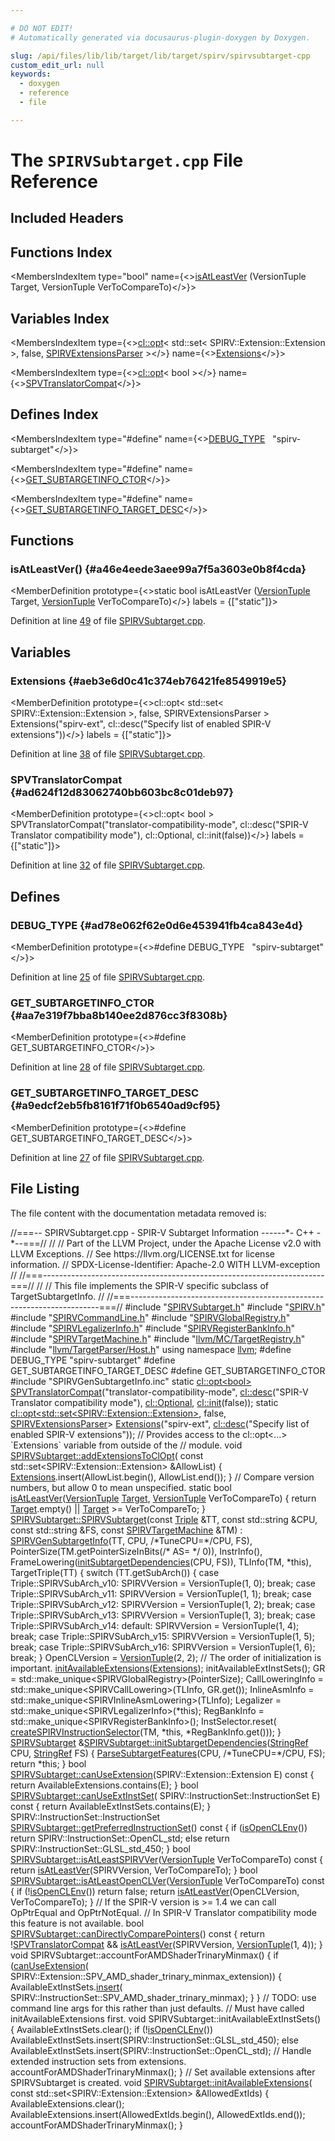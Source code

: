 ```yaml
---

# DO NOT EDIT!
# Automatically generated via docusaurus-plugin-doxygen by Doxygen.

slug: /api/files/lib/lib/target/lib/target/spirv/spirvsubtarget-cpp
custom_edit_url: null
keywords:
  - doxygen
  - reference
  - file

---
```





# The `SPIRVSubtarget.cpp` File Reference

<DoxygenPage pluginConfig={pluginConfig}>



## Included Headers

<IncludesList>
<IncludesListItem
  filePath="SPIRVSubtarget.h"
  permalink="/docs/api/files/lib/lib/target/lib/target/spirv/spirvsubtarget-h"
  isLocal="true" />
<IncludesListItem
  filePath="SPIRV.h"
  permalink="/docs/api/files/lib/lib/target/lib/target/spirv/spirv-h"
  isLocal="true" />
<IncludesListItem
  filePath="SPIRVCommandLine.h"
  permalink="/docs/api/files/lib/lib/target/lib/target/spirv/spirvcommandline-h"
  isLocal="true" />
<IncludesListItem
  filePath="SPIRVGlobalRegistry.h"
  permalink="/docs/api/files/lib/lib/target/lib/target/spirv/spirvglobalregistry-h"
  isLocal="true" />
<IncludesListItem
  filePath="SPIRVLegalizerInfo.h"
  permalink="/docs/api/files/lib/lib/target/lib/target/spirv/spirvlegalizerinfo-h"
  isLocal="true" />
<IncludesListItem
  filePath="SPIRVRegisterBankInfo.h"
  permalink="/docs/api/files/lib/lib/target/lib/target/spirv/spirvregisterbankinfo-h"
  isLocal="true" />
<IncludesListItem
  filePath="SPIRVTargetMachine.h"
  permalink="/docs/api/files/lib/lib/target/lib/target/spirv/spirvtargetmachine-h"
  isLocal="true" />
<IncludesListItem
  filePath="llvm/MC/TargetRegistry.h"
  permalink="/docs/api/files/include/include/llvm/include/llvm/mc/targetregistry-h"
  isLocal="true" />
<IncludesListItem
  filePath="llvm/TargetParser/Host.h"
  permalink="/docs/api/files/include/include/llvm/include/llvm/targetparser/host-h"
  isLocal="true" />
<IncludesListItem
  filePath="SPIRVGenSubtargetInfo.inc"
  permalink=""
  isLocal="true" />
</IncludesList>

## Functions Index

<MembersIndex>

<MembersIndexItem
  type="bool"
  name={<><a href="#a46e4eede3aee99a7f5a3603e0b8f4cda">isAtLeastVer</a> (VersionTuple Target, VersionTuple VerToCompareTo)</>}>
</MembersIndexItem>

</MembersIndex>

## Variables Index

<MembersIndex>

<MembersIndexItem
  type={<><a href="/docs/api/classes/llvm/cl/opt">cl::opt</a>&lt; std::set&lt; SPIRV::Extension::Extension &gt;, false, <a href="/docs/api/structs/llvm/spirvextensionsparser">SPIRVExtensionsParser</a> &gt;</>}
  name={<><a href="#aeb3e6d0c41c374eb76421fe8549919e5">Extensions</a></>}>
</MembersIndexItem>

<MembersIndexItem
  type={<><a href="/docs/api/classes/llvm/cl/opt">cl::opt</a>&lt; bool &gt;</>}
  name={<><a href="#ad624f12d83062740bb603bc8c01deb97">SPVTranslatorCompat</a></>}>
</MembersIndexItem>

</MembersIndex>

## Defines Index

<MembersIndex>

<MembersIndexItem
  type="#define"
  name={<><a href="#ad78e062f62e0d6e453941fb4ca843e4d">DEBUG&#95;TYPE</a>&nbsp;&nbsp;&nbsp;&quot;spirv-subtarget&quot;</>}>
</MembersIndexItem>

<MembersIndexItem
  type="#define"
  name={<><a href="#aa7e319f7bba8b140ee2d876cc3f8308b">GET&#95;SUBTARGETINFO&#95;CTOR</a></>}>
</MembersIndexItem>

<MembersIndexItem
  type="#define"
  name={<><a href="#a9edcf2eb5fb8161f71f0b6540ad9cf95">GET&#95;SUBTARGETINFO&#95;TARGET&#95;DESC</a></>}>
</MembersIndexItem>

</MembersIndex>


<SectionDefinition>

## Functions

### isAtLeastVer() {#a46e4eede3aee99a7f5a3603e0b8f4cda}

<MemberDefinition
  prototype={<>static bool isAtLeastVer (<a href="/docs/api/classes/llvm/versiontuple">VersionTuple</a> Target, <a href="/docs/api/classes/llvm/versiontuple">VersionTuple</a> VerToCompareTo)</>}
  labels = {["static"]}>

Definition at line <a href="#l00049">49</a> of file <a href="/docs/api/files/lib/lib/target/lib/target/spirv/spirvsubtarget-cpp">SPIRVSubtarget.cpp</a>.
</MemberDefinition>

</SectionDefinition>

<SectionDefinition>

## Variables

### Extensions {#aeb3e6d0c41c374eb76421fe8549919e5}

<MemberDefinition
  prototype={<>cl::opt&lt; std::set&lt; SPIRV::Extension::Extension &gt;, false, SPIRVExtensionsParser &gt; Extensions(&quot;spirv-ext&quot;, cl::desc(&quot;Specify list of enabled SPIR-V extensions&quot;))</>}
  labels = {["static"]}>

Definition at line <a href="#l00038">38</a> of file <a href="/docs/api/files/lib/lib/target/lib/target/spirv/spirvsubtarget-cpp">SPIRVSubtarget.cpp</a>.
</MemberDefinition>

### SPVTranslatorCompat {#ad624f12d83062740bb603bc8c01deb97}

<MemberDefinition
  prototype={<>cl::opt&lt; bool &gt; SPVTranslatorCompat(&quot;translator-compatibility-mode&quot;, cl::desc(&quot;SPIR-V Translator compatibility mode&quot;), cl::Optional, cl::init(false))</>}
  labels = {["static"]}>

Definition at line <a href="#l00032">32</a> of file <a href="/docs/api/files/lib/lib/target/lib/target/spirv/spirvsubtarget-cpp">SPIRVSubtarget.cpp</a>.
</MemberDefinition>

</SectionDefinition>

<SectionDefinition>

## Defines

### DEBUG&#95;TYPE {#ad78e062f62e0d6e453941fb4ca843e4d}

<MemberDefinition
  prototype={<>#define DEBUG&#95;TYPE&nbsp;&nbsp;&nbsp;&quot;spirv-subtarget&quot;</>}>

Definition at line <a href="#l00025">25</a> of file <a href="/docs/api/files/lib/lib/target/lib/target/spirv/spirvsubtarget-cpp">SPIRVSubtarget.cpp</a>.
</MemberDefinition>

### GET&#95;SUBTARGETINFO&#95;CTOR {#aa7e319f7bba8b140ee2d876cc3f8308b}

<MemberDefinition
  prototype={<>#define GET&#95;SUBTARGETINFO&#95;CTOR</>}>

Definition at line <a href="#l00028">28</a> of file <a href="/docs/api/files/lib/lib/target/lib/target/spirv/spirvsubtarget-cpp">SPIRVSubtarget.cpp</a>.
</MemberDefinition>

### GET&#95;SUBTARGETINFO&#95;TARGET&#95;DESC {#a9edcf2eb5fb8161f71f0b6540ad9cf95}

<MemberDefinition
  prototype={<>#define GET&#95;SUBTARGETINFO&#95;TARGET&#95;DESC</>}>

Definition at line <a href="#l00027">27</a> of file <a href="/docs/api/files/lib/lib/target/lib/target/spirv/spirvsubtarget-cpp">SPIRVSubtarget.cpp</a>.
</MemberDefinition>

</SectionDefinition>

## File Listing

The file content with the documentation metadata removed is:

<ProgramListing>

<Link id="l00001" /><CodeLine lineNumber="1"><span class="doxyHighlightComment">//===-- SPIRVSubtarget.cpp - SPIR-V Subtarget Information ------&#42;- C++ -&#42;--===//</span></CodeLine>
<Link id="l00002" /><CodeLine lineNumber="2"><span class="doxyHighlightComment">//</span></CodeLine>
<Link id="l00003" /><CodeLine lineNumber="3"><span class="doxyHighlightComment">// Part of the LLVM Project, under the Apache License v2.0 with LLVM Exceptions.</span></CodeLine>
<Link id="l00004" /><CodeLine lineNumber="4"><span class="doxyHighlightComment">// See https://llvm.org/LICENSE.txt for license information.</span></CodeLine>
<Link id="l00005" /><CodeLine lineNumber="5"><span class="doxyHighlightComment">// SPDX-License-Identifier: Apache-2.0 WITH LLVM-exception</span></CodeLine>
<Link id="l00006" /><CodeLine lineNumber="6"><span class="doxyHighlightComment">//</span></CodeLine>
<Link id="l00007" /><CodeLine lineNumber="7"><span class="doxyHighlightComment">//===----------------------------------------------------------------------===//</span></CodeLine>
<Link id="l00008" /><CodeLine lineNumber="8"><span class="doxyHighlightComment">//</span></CodeLine>
<Link id="l00009" /><CodeLine lineNumber="9"><span class="doxyHighlightComment">// This file implements the SPIR-V specific subclass of TargetSubtargetInfo.</span></CodeLine>
<Link id="l00010" /><CodeLine lineNumber="10"><span class="doxyHighlightComment">//</span></CodeLine>
<Link id="l00011" /><CodeLine lineNumber="11"><span class="doxyHighlightComment">//===----------------------------------------------------------------------===//</span></CodeLine>
<Link id="l00012" /><CodeLine lineNumber="12"></CodeLine>
<Link id="l00013" /><CodeLine lineNumber="13"><span class="doxyHighlightPreprocessor">#include &quot;<a href="/docs/api/files/lib/lib/target/lib/target/spirv/spirvsubtarget-h">SPIRVSubtarget.h</a>&quot;</span></CodeLine>
<Link id="l00014" /><CodeLine lineNumber="14"><span class="doxyHighlightPreprocessor">#include &quot;<a href="/docs/api/files/lib/lib/target/lib/target/spirv/spirv-h">SPIRV.h</a>&quot;</span></CodeLine>
<Link id="l00015" /><CodeLine lineNumber="15"><span class="doxyHighlightPreprocessor">#include &quot;<a href="/docs/api/files/lib/lib/target/lib/target/spirv/spirvcommandline-h">SPIRVCommandLine.h</a>&quot;</span></CodeLine>
<Link id="l00016" /><CodeLine lineNumber="16"><span class="doxyHighlightPreprocessor">#include &quot;<a href="/docs/api/files/lib/lib/target/lib/target/spirv/spirvglobalregistry-h">SPIRVGlobalRegistry.h</a>&quot;</span></CodeLine>
<Link id="l00017" /><CodeLine lineNumber="17"><span class="doxyHighlightPreprocessor">#include &quot;<a href="/docs/api/files/lib/lib/target/lib/target/spirv/spirvlegalizerinfo-h">SPIRVLegalizerInfo.h</a>&quot;</span></CodeLine>
<Link id="l00018" /><CodeLine lineNumber="18"><span class="doxyHighlightPreprocessor">#include &quot;<a href="/docs/api/files/lib/lib/target/lib/target/spirv/spirvregisterbankinfo-h">SPIRVRegisterBankInfo.h</a>&quot;</span></CodeLine>
<Link id="l00019" /><CodeLine lineNumber="19"><span class="doxyHighlightPreprocessor">#include &quot;<a href="/docs/api/files/lib/lib/target/lib/target/spirv/spirvtargetmachine-h">SPIRVTargetMachine.h</a>&quot;</span></CodeLine>
<Link id="l00020" /><CodeLine lineNumber="20"><span class="doxyHighlightPreprocessor">#include &quot;<a href="/docs/api/files/include/include/llvm/include/llvm/mc/targetregistry-h">llvm/MC/TargetRegistry.h</a>&quot;</span></CodeLine>
<Link id="l00021" /><CodeLine lineNumber="21"><span class="doxyHighlightPreprocessor">#include &quot;<a href="/docs/api/files/include/include/llvm/include/llvm/targetparser/host-h">llvm/TargetParser/Host.h</a>&quot;</span></CodeLine>
<Link id="l00022" /><CodeLine lineNumber="22"></CodeLine>
<Link id="l00023" /><CodeLine lineNumber="23"><span class="doxyHighlightKeyword">using namespace </span><span class="doxyHighlight"><a href="/docs/api/namespaces/llvm">llvm</a>;</span></CodeLine>
<Link id="l00024" /><CodeLine lineNumber="24"></CodeLine>
<Link id="l00025" /><CodeLine lineNumber="25" lineLink="#ad78e062f62e0d6e453941fb4ca843e4d"><span class="doxyHighlightPreprocessor">#define DEBUG&#95;TYPE &quot;spirv-subtarget&quot;</span></CodeLine>
<Link id="l00026" /><CodeLine lineNumber="26"></CodeLine>
<Link id="l00027" /><CodeLine lineNumber="27" lineLink="#a9edcf2eb5fb8161f71f0b6540ad9cf95"><span class="doxyHighlightPreprocessor">#define GET&#95;SUBTARGETINFO&#95;TARGET&#95;DESC</span></CodeLine>
<Link id="l00028" /><CodeLine lineNumber="28" lineLink="#aa7e319f7bba8b140ee2d876cc3f8308b"><span class="doxyHighlightPreprocessor">#define GET&#95;SUBTARGETINFO&#95;CTOR</span></CodeLine>
<Link id="l00029" /><CodeLine lineNumber="29"><span class="doxyHighlightPreprocessor">#include &quot;SPIRVGenSubtargetInfo.inc&quot;</span></CodeLine>
<Link id="l00030" /><CodeLine lineNumber="30"></CodeLine>
<Link id="l00031" /><CodeLine lineNumber="31"><span class="doxyHighlightKeyword">static</span><span class="doxyHighlight"> <a href="/docs/api/classes/llvm/cl/opt">cl::opt&lt;bool&gt;</a></span></CodeLine>
<Link id="l00032" /><CodeLine lineNumber="32" lineLink="#ad624f12d83062740bb603bc8c01deb97"><span class="doxyHighlight">    <a href="#ad624f12d83062740bb603bc8c01deb97">SPVTranslatorCompat</a>(</span><span class="doxyHighlightStringLiteral">&quot;translator-compatibility-mode&quot;</span><span class="doxyHighlight">,</span></CodeLine>
<Link id="l00033" /><CodeLine lineNumber="33"><span class="doxyHighlight">                        <a href="/docs/api/structs/llvm/cl/desc">cl::desc</a>(</span><span class="doxyHighlightStringLiteral">&quot;SPIR-V Translator compatibility mode&quot;</span><span class="doxyHighlight">),</span></CodeLine>
<Link id="l00034" /><CodeLine lineNumber="34"><span class="doxyHighlight">                        <a href="/docs/api/namespaces/llvm/cl/#a492234b10e0c5918d72a3a15a6f0fa6eaee3d7c816c2a04f9f49c4aa194ef25b0">cl::Optional</a>, <a href="/docs/api/namespaces/llvm/cl/#ac12e6a8f3a1b511f0dee2ed6de0ae806">cl::init</a>(</span><span class="doxyHighlightKeyword">false</span><span class="doxyHighlight">));</span></CodeLine>
<Link id="l00035" /><CodeLine lineNumber="35"></CodeLine>
<Link id="l00036" /><CodeLine lineNumber="36"><span class="doxyHighlightKeyword">static</span><span class="doxyHighlight"> <a href="/docs/api/classes/llvm/cl/opt">cl::opt&lt;std::set&lt;SPIRV::Extension::Extension&gt;</a>, </span><span class="doxyHighlightKeyword">false</span><span class="doxyHighlight">,</span></CodeLine>
<Link id="l00037" /><CodeLine lineNumber="37"><span class="doxyHighlight">               <a href="/docs/api/structs/llvm/spirvextensionsparser">SPIRVExtensionsParser</a>&gt;</span></CodeLine>
<Link id="l00038" /><CodeLine lineNumber="38" lineLink="#aeb3e6d0c41c374eb76421fe8549919e5"><span class="doxyHighlight">    <a href="#aeb3e6d0c41c374eb76421fe8549919e5">Extensions</a>(</span><span class="doxyHighlightStringLiteral">&quot;spirv-ext&quot;</span><span class="doxyHighlight">,</span></CodeLine>
<Link id="l00039" /><CodeLine lineNumber="39"><span class="doxyHighlight">               <a href="/docs/api/structs/llvm/cl/desc">cl::desc</a>(</span><span class="doxyHighlightStringLiteral">&quot;Specify list of enabled SPIR-V extensions&quot;</span><span class="doxyHighlight">));</span></CodeLine>
<Link id="l00040" /><CodeLine lineNumber="40"></CodeLine>
<Link id="l00041" /><CodeLine lineNumber="41"><span class="doxyHighlightComment">// Provides access to the cl::opt&lt;...&gt; &#96;Extensions&#96; variable from outside of the</span></CodeLine>
<Link id="l00042" /><CodeLine lineNumber="42"><span class="doxyHighlightComment">// module.</span></CodeLine>
<Link id="l00043" /><CodeLine lineNumber="43" lineLink="/docs/api/classes/llvm/spirvsubtarget/#a2f7e8a9ce4dd0f092200948d52ccc3f8"><span class="doxyHighlightKeywordType">void</span><span class="doxyHighlight"> <a href="/docs/api/classes/llvm/spirvsubtarget/#a2f7e8a9ce4dd0f092200948d52ccc3f8">SPIRVSubtarget::addExtensionsToClOpt</a>(</span></CodeLine>
<Link id="l00044" /><CodeLine lineNumber="44"><span class="doxyHighlight">    </span><span class="doxyHighlightKeyword">const</span><span class="doxyHighlight"> std::set&lt;SPIRV::Extension::Extension&gt; &amp;AllowList) &#123;</span></CodeLine>
<Link id="l00045" /><CodeLine lineNumber="45"><span class="doxyHighlight">  <a href="#aeb3e6d0c41c374eb76421fe8549919e5">Extensions</a>.insert(AllowList.begin(), AllowList.end());</span></CodeLine>
<Link id="l00046" /><CodeLine lineNumber="46"><span class="doxyHighlight">&#125;</span></CodeLine>
<Link id="l00047" /><CodeLine lineNumber="47"></CodeLine>
<Link id="l00048" /><CodeLine lineNumber="48"><span class="doxyHighlightComment">// Compare version numbers, but allow 0 to mean unspecified.</span></CodeLine>
<Link id="l00049" /><CodeLine lineNumber="49" lineLink="#a46e4eede3aee99a7f5a3603e0b8f4cda"><span class="doxyHighlightKeyword">static</span><span class="doxyHighlight"> </span><span class="doxyHighlightKeywordType">bool</span><span class="doxyHighlight"> <a href="#a46e4eede3aee99a7f5a3603e0b8f4cda">isAtLeastVer</a>(<a href="/docs/api/classes/llvm/versiontuple">VersionTuple</a> <a href="/docs/api/classes/llvm/target">Target</a>, <a href="/docs/api/classes/llvm/versiontuple">VersionTuple</a> VerToCompareTo) &#123;</span></CodeLine>
<Link id="l00050" /><CodeLine lineNumber="50"><span class="doxyHighlight">  </span><span class="doxyHighlightKeywordFlow">return</span><span class="doxyHighlight"> <a href="/docs/api/classes/llvm/target">Target</a>.empty() || <a href="/docs/api/classes/llvm/target">Target</a> &gt;= VerToCompareTo;</span></CodeLine>
<Link id="l00051" /><CodeLine lineNumber="51"><span class="doxyHighlight">&#125;</span></CodeLine>
<Link id="l00052" /><CodeLine lineNumber="52"></CodeLine>
<Link id="l00053" /><CodeLine lineNumber="53" lineLink="/docs/api/classes/llvm/spirvsubtarget/#abd74ffbddd24daf4ebae4d6f48e35fc7"><span class="doxyHighlight"><a href="/docs/api/classes/llvm/spirvsubtarget/#abd74ffbddd24daf4ebae4d6f48e35fc7">SPIRVSubtarget::SPIRVSubtarget</a>(</span><span class="doxyHighlightKeyword">const</span><span class="doxyHighlight"> <a href="/docs/api/classes/llvm/triple">Triple</a> &amp;TT, </span><span class="doxyHighlightKeyword">const</span><span class="doxyHighlight"> std::string &amp;CPU,</span></CodeLine>
<Link id="l00054" /><CodeLine lineNumber="54"><span class="doxyHighlight">                               </span><span class="doxyHighlightKeyword">const</span><span class="doxyHighlight"> std::string &amp;FS,</span></CodeLine>
<Link id="l00055" /><CodeLine lineNumber="55"><span class="doxyHighlight">                               </span><span class="doxyHighlightKeyword">const</span><span class="doxyHighlight"> <a href="/docs/api/classes/llvm/spirvtargetmachine">SPIRVTargetMachine</a> &amp;TM)</span></CodeLine>
<Link id="l00056" /><CodeLine lineNumber="56"><span class="doxyHighlight">    : <a href="/docs/api/classes/spirvgensubtargetinfo">SPIRVGenSubtargetInfo</a>(TT, CPU, </span><span class="doxyHighlightComment">/&#42;TuneCPU=&#42;/</span><span class="doxyHighlight">CPU, FS),</span></CodeLine>
<Link id="l00057" /><CodeLine lineNumber="57"><span class="doxyHighlight">      PointerSize(TM.getPointerSizeInBits(</span><span class="doxyHighlightComment">/&#42; AS= &#42;/</span><span class="doxyHighlight"> 0)), InstrInfo(),</span></CodeLine>
<Link id="l00058" /><CodeLine lineNumber="58"><span class="doxyHighlight">      FrameLowering(<a href="/docs/api/classes/llvm/spirvsubtarget/#a1f6c83f073ab8e1464d3c0554f46d7a8">initSubtargetDependencies</a>(CPU, FS)), TLInfo(TM, &#42;this),</span></CodeLine>
<Link id="l00059" /><CodeLine lineNumber="59"><span class="doxyHighlight">      TargetTriple(TT) &#123;</span></CodeLine>
<Link id="l00060" /><CodeLine lineNumber="60"><span class="doxyHighlight">  </span><span class="doxyHighlightKeywordFlow">switch</span><span class="doxyHighlight"> (TT.getSubArch()) &#123;</span></CodeLine>
<Link id="l00061" /><CodeLine lineNumber="61"><span class="doxyHighlight">  case Triple::SPIRVSubArch&#95;v10:</span></CodeLine>
<Link id="l00062" /><CodeLine lineNumber="62"><span class="doxyHighlight">    SPIRVVersion = VersionTuple(1, 0);</span></CodeLine>
<Link id="l00063" /><CodeLine lineNumber="63"><span class="doxyHighlight">    break;</span></CodeLine>
<Link id="l00064" /><CodeLine lineNumber="64"><span class="doxyHighlight">  case Triple::SPIRVSubArch&#95;v11:</span></CodeLine>
<Link id="l00065" /><CodeLine lineNumber="65"><span class="doxyHighlight">    SPIRVVersion = VersionTuple(1, 1);</span></CodeLine>
<Link id="l00066" /><CodeLine lineNumber="66"><span class="doxyHighlight">    break;</span></CodeLine>
<Link id="l00067" /><CodeLine lineNumber="67"><span class="doxyHighlight">  case Triple::SPIRVSubArch&#95;v12:</span></CodeLine>
<Link id="l00068" /><CodeLine lineNumber="68"><span class="doxyHighlight">    SPIRVVersion = VersionTuple(1, 2);</span></CodeLine>
<Link id="l00069" /><CodeLine lineNumber="69"><span class="doxyHighlight">    break;</span></CodeLine>
<Link id="l00070" /><CodeLine lineNumber="70"><span class="doxyHighlight">  case Triple::SPIRVSubArch&#95;v13:</span></CodeLine>
<Link id="l00071" /><CodeLine lineNumber="71"><span class="doxyHighlight">    SPIRVVersion = VersionTuple(1, 3);</span></CodeLine>
<Link id="l00072" /><CodeLine lineNumber="72"><span class="doxyHighlight">    break;</span></CodeLine>
<Link id="l00073" /><CodeLine lineNumber="73"><span class="doxyHighlight">  case Triple::SPIRVSubArch&#95;v14:</span></CodeLine>
<Link id="l00074" /><CodeLine lineNumber="74"><span class="doxyHighlight">  default:</span></CodeLine>
<Link id="l00075" /><CodeLine lineNumber="75"><span class="doxyHighlight">    SPIRVVersion = VersionTuple(1, 4);</span></CodeLine>
<Link id="l00076" /><CodeLine lineNumber="76"><span class="doxyHighlight">    break;</span></CodeLine>
<Link id="l00077" /><CodeLine lineNumber="77"><span class="doxyHighlight">  case Triple::SPIRVSubArch&#95;v15:</span></CodeLine>
<Link id="l00078" /><CodeLine lineNumber="78"><span class="doxyHighlight">    SPIRVVersion = VersionTuple(1, 5);</span></CodeLine>
<Link id="l00079" /><CodeLine lineNumber="79"><span class="doxyHighlight">    break;</span></CodeLine>
<Link id="l00080" /><CodeLine lineNumber="80"><span class="doxyHighlight">  case Triple::SPIRVSubArch&#95;v16:</span></CodeLine>
<Link id="l00081" /><CodeLine lineNumber="81"><span class="doxyHighlight">    SPIRVVersion = VersionTuple(1, 6);</span></CodeLine>
<Link id="l00082" /><CodeLine lineNumber="82"><span class="doxyHighlight">    break;</span></CodeLine>
<Link id="l00083" /><CodeLine lineNumber="83"><span class="doxyHighlight">  &#125;</span></CodeLine>
<Link id="l00084" /><CodeLine lineNumber="84"><span class="doxyHighlight">  OpenCLVersion = <a href="/docs/api/classes/llvm/versiontuple">VersionTuple</a>(2, 2);</span></CodeLine>
<Link id="l00085" /><CodeLine lineNumber="85"></CodeLine>
<Link id="l00086" /><CodeLine lineNumber="86"><span class="doxyHighlight">  </span><span class="doxyHighlightComment">// The order of initialization is important.</span></CodeLine>
<Link id="l00087" /><CodeLine lineNumber="87"><span class="doxyHighlight">  <a href="/docs/api/classes/llvm/spirvsubtarget/#ab80111a60a76be072a54e1299e3b1536">initAvailableExtensions</a>(<a href="#aeb3e6d0c41c374eb76421fe8549919e5">Extensions</a>);</span></CodeLine>
<Link id="l00088" /><CodeLine lineNumber="88"><span class="doxyHighlight">  initAvailableExtInstSets();</span></CodeLine>
<Link id="l00089" /><CodeLine lineNumber="89"></CodeLine>
<Link id="l00090" /><CodeLine lineNumber="90"><span class="doxyHighlight">  GR = std::make&#95;unique&lt;SPIRVGlobalRegistry&gt;(PointerSize);</span></CodeLine>
<Link id="l00091" /><CodeLine lineNumber="91"><span class="doxyHighlight">  CallLoweringInfo = std::make&#95;unique&lt;SPIRVCallLowering&gt;(TLInfo, GR.get());</span></CodeLine>
<Link id="l00092" /><CodeLine lineNumber="92"><span class="doxyHighlight">  InlineAsmInfo = std::make&#95;unique&lt;SPIRVInlineAsmLowering&gt;(TLInfo);</span></CodeLine>
<Link id="l00093" /><CodeLine lineNumber="93"><span class="doxyHighlight">  Legalizer = std::make&#95;unique&lt;SPIRVLegalizerInfo&gt;(&#42;</span><span class="doxyHighlightKeyword">this</span><span class="doxyHighlight">);</span></CodeLine>
<Link id="l00094" /><CodeLine lineNumber="94"><span class="doxyHighlight">  RegBankInfo = std::make&#95;unique&lt;SPIRVRegisterBankInfo&gt;();</span></CodeLine>
<Link id="l00095" /><CodeLine lineNumber="95"><span class="doxyHighlight">  InstSelector.reset(</span></CodeLine>
<Link id="l00096" /><CodeLine lineNumber="96"><span class="doxyHighlight">      <a href="/docs/api/namespaces/llvm/#aa6df07ec16d5dbc78057a9bb49361bdd">createSPIRVInstructionSelector</a>(TM, &#42;</span><span class="doxyHighlightKeyword">this</span><span class="doxyHighlight">, &#42;RegBankInfo.get()));</span></CodeLine>
<Link id="l00097" /><CodeLine lineNumber="97"><span class="doxyHighlight">&#125;</span></CodeLine>
<Link id="l00098" /><CodeLine lineNumber="98"></CodeLine>
<Link id="l00099" /><CodeLine lineNumber="99" lineLink="/docs/api/classes/llvm/spirvsubtarget/#a1f6c83f073ab8e1464d3c0554f46d7a8"><span class="doxyHighlight"><a href="/docs/api/classes/llvm/spirvsubtarget/#abd74ffbddd24daf4ebae4d6f48e35fc7">SPIRVSubtarget</a> &amp;<a href="/docs/api/classes/llvm/spirvsubtarget/#a1f6c83f073ab8e1464d3c0554f46d7a8">SPIRVSubtarget::initSubtargetDependencies</a>(<a href="/docs/api/classes/llvm/stringref">StringRef</a> CPU,</span></CodeLine>
<Link id="l00100" /><CodeLine lineNumber="100"><span class="doxyHighlight">                                                          <a href="/docs/api/classes/llvm/stringref">StringRef</a> FS) &#123;</span></CodeLine>
<Link id="l00101" /><CodeLine lineNumber="101"><span class="doxyHighlight">  <a href="/docs/api/classes/llvm/spirvsubtarget/#aab7b30178017f84228854bc001d6f506">ParseSubtargetFeatures</a>(CPU, </span><span class="doxyHighlightComment">/&#42;TuneCPU=&#42;/</span><span class="doxyHighlight">CPU, FS);</span></CodeLine>
<Link id="l00102" /><CodeLine lineNumber="102"><span class="doxyHighlight">  </span><span class="doxyHighlightKeywordFlow">return</span><span class="doxyHighlight"> &#42;</span><span class="doxyHighlightKeyword">this</span><span class="doxyHighlight">;</span></CodeLine>
<Link id="l00103" /><CodeLine lineNumber="103"><span class="doxyHighlight">&#125;</span></CodeLine>
<Link id="l00104" /><CodeLine lineNumber="104"></CodeLine>
<Link id="l00105" /><CodeLine lineNumber="105" lineLink="/docs/api/classes/llvm/spirvsubtarget/#af565409b2424d70355c783a71f5f19da"><span class="doxyHighlightKeywordType">bool</span><span class="doxyHighlight"> <a href="/docs/api/classes/llvm/spirvsubtarget/#af565409b2424d70355c783a71f5f19da">SPIRVSubtarget::canUseExtension</a>(SPIRV::Extension::Extension E)</span><span class="doxyHighlightKeyword"> const </span><span class="doxyHighlight">&#123;</span></CodeLine>
<Link id="l00106" /><CodeLine lineNumber="106"><span class="doxyHighlight">  </span><span class="doxyHighlightKeywordFlow">return</span><span class="doxyHighlight"> AvailableExtensions.contains(E);</span></CodeLine>
<Link id="l00107" /><CodeLine lineNumber="107"><span class="doxyHighlight">&#125;</span></CodeLine>
<Link id="l00108" /><CodeLine lineNumber="108"></CodeLine>
<Link id="l00109" /><CodeLine lineNumber="109" lineLink="/docs/api/classes/llvm/spirvsubtarget/#aace830e2bfdd085c3fcc714da20f7e44"><span class="doxyHighlightKeywordType">bool</span><span class="doxyHighlight"> <a href="/docs/api/classes/llvm/spirvsubtarget/#aace830e2bfdd085c3fcc714da20f7e44">SPIRVSubtarget::canUseExtInstSet</a>(</span></CodeLine>
<Link id="l00110" /><CodeLine lineNumber="110"><span class="doxyHighlight">    SPIRV::InstructionSet::InstructionSet E)</span><span class="doxyHighlightKeyword"> const </span><span class="doxyHighlight">&#123;</span></CodeLine>
<Link id="l00111" /><CodeLine lineNumber="111"><span class="doxyHighlight">  </span><span class="doxyHighlightKeywordFlow">return</span><span class="doxyHighlight"> AvailableExtInstSets.contains(E);</span></CodeLine>
<Link id="l00112" /><CodeLine lineNumber="112"><span class="doxyHighlight">&#125;</span></CodeLine>
<Link id="l00113" /><CodeLine lineNumber="113"></CodeLine>
<Link id="l00114" /><CodeLine lineNumber="114"><span class="doxyHighlight">SPIRV::InstructionSet::InstructionSet</span></CodeLine>
<Link id="l00115" /><CodeLine lineNumber="115" lineLink="/docs/api/classes/llvm/spirvsubtarget/#adc13ef1c079b184baedb9c60f5e054a1"><span class="doxyHighlight"><a href="/docs/api/classes/llvm/spirvsubtarget/#adc13ef1c079b184baedb9c60f5e054a1">SPIRVSubtarget::getPreferredInstructionSet</a>()</span><span class="doxyHighlightKeyword"> const </span><span class="doxyHighlight">&#123;</span></CodeLine>
<Link id="l00116" /><CodeLine lineNumber="116"><span class="doxyHighlight">  </span><span class="doxyHighlightKeywordFlow">if</span><span class="doxyHighlight"> (<a href="/docs/api/classes/llvm/spirvsubtarget/#a8fb748b641caa5069c12810cecbd0043">isOpenCLEnv</a>())</span></CodeLine>
<Link id="l00117" /><CodeLine lineNumber="117"><span class="doxyHighlight">    </span><span class="doxyHighlightKeywordFlow">return</span><span class="doxyHighlight"> SPIRV::InstructionSet::OpenCL&#95;std;</span></CodeLine>
<Link id="l00118" /><CodeLine lineNumber="118"><span class="doxyHighlight">  </span><span class="doxyHighlightKeywordFlow">else</span></CodeLine>
<Link id="l00119" /><CodeLine lineNumber="119"><span class="doxyHighlight">    </span><span class="doxyHighlightKeywordFlow">return</span><span class="doxyHighlight"> SPIRV::InstructionSet::GLSL&#95;std&#95;450;</span></CodeLine>
<Link id="l00120" /><CodeLine lineNumber="120"><span class="doxyHighlight">&#125;</span></CodeLine>
<Link id="l00121" /><CodeLine lineNumber="121"></CodeLine>
<Link id="l00122" /><CodeLine lineNumber="122" lineLink="/docs/api/classes/llvm/spirvsubtarget/#a69406caa4380be5b7b2ebaffc53d2ad1"><span class="doxyHighlightKeywordType">bool</span><span class="doxyHighlight"> <a href="/docs/api/classes/llvm/spirvsubtarget/#a69406caa4380be5b7b2ebaffc53d2ad1">SPIRVSubtarget::isAtLeastSPIRVVer</a>(<a href="/docs/api/classes/llvm/versiontuple">VersionTuple</a> VerToCompareTo)</span><span class="doxyHighlightKeyword"> const </span><span class="doxyHighlight">&#123;</span></CodeLine>
<Link id="l00123" /><CodeLine lineNumber="123"><span class="doxyHighlight">  </span><span class="doxyHighlightKeywordFlow">return</span><span class="doxyHighlight"> <a href="#a46e4eede3aee99a7f5a3603e0b8f4cda">isAtLeastVer</a>(SPIRVVersion, VerToCompareTo);</span></CodeLine>
<Link id="l00124" /><CodeLine lineNumber="124"><span class="doxyHighlight">&#125;</span></CodeLine>
<Link id="l00125" /><CodeLine lineNumber="125"></CodeLine>
<Link id="l00126" /><CodeLine lineNumber="126" lineLink="/docs/api/classes/llvm/spirvsubtarget/#a88c6e1984655f52aac82039ffac5c1f8"><span class="doxyHighlightKeywordType">bool</span><span class="doxyHighlight"> <a href="/docs/api/classes/llvm/spirvsubtarget/#a88c6e1984655f52aac82039ffac5c1f8">SPIRVSubtarget::isAtLeastOpenCLVer</a>(<a href="/docs/api/classes/llvm/versiontuple">VersionTuple</a> VerToCompareTo)</span><span class="doxyHighlightKeyword"> const </span><span class="doxyHighlight">&#123;</span></CodeLine>
<Link id="l00127" /><CodeLine lineNumber="127"><span class="doxyHighlight">  </span><span class="doxyHighlightKeywordFlow">if</span><span class="doxyHighlight"> (!<a href="/docs/api/classes/llvm/spirvsubtarget/#a8fb748b641caa5069c12810cecbd0043">isOpenCLEnv</a>())</span></CodeLine>
<Link id="l00128" /><CodeLine lineNumber="128"><span class="doxyHighlight">    </span><span class="doxyHighlightKeywordFlow">return</span><span class="doxyHighlight"> </span><span class="doxyHighlightKeyword">false</span><span class="doxyHighlight">;</span></CodeLine>
<Link id="l00129" /><CodeLine lineNumber="129"><span class="doxyHighlight">  </span><span class="doxyHighlightKeywordFlow">return</span><span class="doxyHighlight"> <a href="#a46e4eede3aee99a7f5a3603e0b8f4cda">isAtLeastVer</a>(OpenCLVersion, VerToCompareTo);</span></CodeLine>
<Link id="l00130" /><CodeLine lineNumber="130"><span class="doxyHighlight">&#125;</span></CodeLine>
<Link id="l00131" /><CodeLine lineNumber="131"></CodeLine>
<Link id="l00132" /><CodeLine lineNumber="132"><span class="doxyHighlightComment">// If the SPIR-V version is &gt;= 1.4 we can call OpPtrEqual and OpPtrNotEqual.</span></CodeLine>
<Link id="l00133" /><CodeLine lineNumber="133"><span class="doxyHighlightComment">// In SPIR-V Translator compatibility mode this feature is not available.</span></CodeLine>
<Link id="l00134" /><CodeLine lineNumber="134" lineLink="/docs/api/classes/llvm/spirvsubtarget/#a4cca5f61624859f7fe4525775d1eb65c"><span class="doxyHighlightKeywordType">bool</span><span class="doxyHighlight"> <a href="/docs/api/classes/llvm/spirvsubtarget/#a4cca5f61624859f7fe4525775d1eb65c">SPIRVSubtarget::canDirectlyComparePointers</a>()</span><span class="doxyHighlightKeyword"> const </span><span class="doxyHighlight">&#123;</span></CodeLine>
<Link id="l00135" /><CodeLine lineNumber="135"><span class="doxyHighlight">  </span><span class="doxyHighlightKeywordFlow">return</span><span class="doxyHighlight"> !<a href="#ad624f12d83062740bb603bc8c01deb97">SPVTranslatorCompat</a> &amp;&amp; <a href="#a46e4eede3aee99a7f5a3603e0b8f4cda">isAtLeastVer</a>(SPIRVVersion, <a href="/docs/api/classes/llvm/versiontuple">VersionTuple</a>(1, 4));</span></CodeLine>
<Link id="l00136" /><CodeLine lineNumber="136"><span class="doxyHighlight">&#125;</span></CodeLine>
<Link id="l00137" /><CodeLine lineNumber="137"></CodeLine>
<Link id="l00138" /><CodeLine lineNumber="138"><span class="doxyHighlightKeywordType">void</span><span class="doxyHighlight"> SPIRVSubtarget::accountForAMDShaderTrinaryMinmax() &#123;</span></CodeLine>
<Link id="l00139" /><CodeLine lineNumber="139"><span class="doxyHighlight">  </span><span class="doxyHighlightKeywordFlow">if</span><span class="doxyHighlight"> (<a href="/docs/api/classes/llvm/spirvsubtarget/#af565409b2424d70355c783a71f5f19da">canUseExtension</a>(</span></CodeLine>
<Link id="l00140" /><CodeLine lineNumber="140"><span class="doxyHighlight">          SPIRV::Extension::SPV&#95;AMD&#95;shader&#95;trinary&#95;minmax&#95;extension)) &#123;</span></CodeLine>
<Link id="l00141" /><CodeLine lineNumber="141"><span class="doxyHighlight">    AvailableExtInstSets.<a href="/docs/api/classes/llvm/smallset/#afcadfef2cf37c3e6dbdbc9cd7bea50a0">insert</a>(</span></CodeLine>
<Link id="l00142" /><CodeLine lineNumber="142"><span class="doxyHighlight">        SPIRV::InstructionSet::SPV&#95;AMD&#95;shader&#95;trinary&#95;minmax);</span></CodeLine>
<Link id="l00143" /><CodeLine lineNumber="143"><span class="doxyHighlight">  &#125;</span></CodeLine>
<Link id="l00144" /><CodeLine lineNumber="144"><span class="doxyHighlight">&#125;</span></CodeLine>
<Link id="l00145" /><CodeLine lineNumber="145"></CodeLine>
<Link id="l00146" /><CodeLine lineNumber="146"><span class="doxyHighlightComment">// TODO: use command line args for this rather than just defaults.</span></CodeLine>
<Link id="l00147" /><CodeLine lineNumber="147"><span class="doxyHighlightComment">// Must have called initAvailableExtensions first.</span></CodeLine>
<Link id="l00148" /><CodeLine lineNumber="148"><span class="doxyHighlightKeywordType">void</span><span class="doxyHighlight"> SPIRVSubtarget::initAvailableExtInstSets() &#123;</span></CodeLine>
<Link id="l00149" /><CodeLine lineNumber="149"><span class="doxyHighlight">  AvailableExtInstSets.clear();</span></CodeLine>
<Link id="l00150" /><CodeLine lineNumber="150"><span class="doxyHighlight">  </span><span class="doxyHighlightKeywordFlow">if</span><span class="doxyHighlight"> (!<a href="/docs/api/classes/llvm/spirvsubtarget/#a8fb748b641caa5069c12810cecbd0043">isOpenCLEnv</a>())</span></CodeLine>
<Link id="l00151" /><CodeLine lineNumber="151"><span class="doxyHighlight">    AvailableExtInstSets.insert(SPIRV::InstructionSet::GLSL&#95;std&#95;450);</span></CodeLine>
<Link id="l00152" /><CodeLine lineNumber="152"><span class="doxyHighlight">  </span><span class="doxyHighlightKeywordFlow">else</span></CodeLine>
<Link id="l00153" /><CodeLine lineNumber="153"><span class="doxyHighlight">    AvailableExtInstSets.insert(SPIRV::InstructionSet::OpenCL&#95;std);</span></CodeLine>
<Link id="l00154" /><CodeLine lineNumber="154"></CodeLine>
<Link id="l00155" /><CodeLine lineNumber="155"><span class="doxyHighlight">  </span><span class="doxyHighlightComment">// Handle extended instruction sets from extensions.</span></CodeLine>
<Link id="l00156" /><CodeLine lineNumber="156"><span class="doxyHighlight">  accountForAMDShaderTrinaryMinmax();</span></CodeLine>
<Link id="l00157" /><CodeLine lineNumber="157"><span class="doxyHighlight">&#125;</span></CodeLine>
<Link id="l00158" /><CodeLine lineNumber="158"></CodeLine>
<Link id="l00159" /><CodeLine lineNumber="159"><span class="doxyHighlightComment">// Set available extensions after SPIRVSubtarget is created.</span></CodeLine>
<Link id="l00160" /><CodeLine lineNumber="160" lineLink="/docs/api/classes/llvm/spirvsubtarget/#ab80111a60a76be072a54e1299e3b1536"><span class="doxyHighlightKeywordType">void</span><span class="doxyHighlight"> <a href="/docs/api/classes/llvm/spirvsubtarget/#ab80111a60a76be072a54e1299e3b1536">SPIRVSubtarget::initAvailableExtensions</a>(</span></CodeLine>
<Link id="l00161" /><CodeLine lineNumber="161"><span class="doxyHighlight">    </span><span class="doxyHighlightKeyword">const</span><span class="doxyHighlight"> std::set&lt;SPIRV::Extension::Extension&gt; &amp;AllowedExtIds) &#123;</span></CodeLine>
<Link id="l00162" /><CodeLine lineNumber="162"><span class="doxyHighlight">  AvailableExtensions.clear();</span></CodeLine>
<Link id="l00163" /><CodeLine lineNumber="163"><span class="doxyHighlight">  AvailableExtensions.insert(AllowedExtIds.begin(), AllowedExtIds.end());</span></CodeLine>
<Link id="l00164" /><CodeLine lineNumber="164"></CodeLine>
<Link id="l00165" /><CodeLine lineNumber="165"><span class="doxyHighlight">  accountForAMDShaderTrinaryMinmax();</span></CodeLine>
<Link id="l00166" /><CodeLine lineNumber="166"><span class="doxyHighlight">&#125;</span></CodeLine>

</ProgramListing>


</DoxygenPage>
